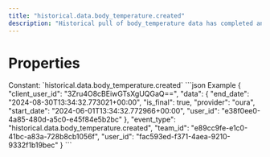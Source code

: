 ```yaml
---
title: "historical.data.body_temperature.created"
description: "Historical pull of body_temperature data has completed and you can now pull data for this resource."
---
```

# Properties
<ResponseField name="event_type" type="const string" required="true">
Constant: `historical.data.body_temperature.created`
</ResponseField>
<ResponseField name="team_id" type="string" required="true">
</ResponseField>
<ResponseField name="user_id" type="string" required="true">
</ResponseField>
<ResponseField name="client_user_id" type="string" required="true">
</ResponseField>
<ResponseField name="data" type="HistoricalDataCreated" required="true">
<Expandable title="HistoricalDataCreated" defaultOpen="true">
<ResponseField name="user_id" type="string" required="true">
</ResponseField>
<ResponseField name="start_date" type="string" required="true">
</ResponseField>
<ResponseField name="end_date" type="string" required="true">
</ResponseField>
<ResponseField name="is_final" type="boolean" required="true">
</ResponseField>
<ResponseField name="provider" type="string" required="true">
</ResponseField>
</Expandable>
</ResponseField>
<ResponseExample>
```json Example
{
  "client_user_id": "3Zru4O8cBEiwGTsXgUQGaQ==",
  "data": {
    "end_date": "2024-08-30T13:34:32.773021+00:00",
    "is_final": true,
    "provider": "oura",
    "start_date": "2024-06-01T13:34:32.772966+00:00",
    "user_id": "e38f0ee0-4a85-480d-a5c0-e45f84e5b2bc"
  },
  "event_type": "historical.data.body_temperature.created",
  "team_id": "e89cc9fe-e1c0-41bc-a83a-728b8cb1056f",
  "user_id": "fac593ed-f371-4aea-9210-9332f1b19bec"
}
```
</ResponseExample>
